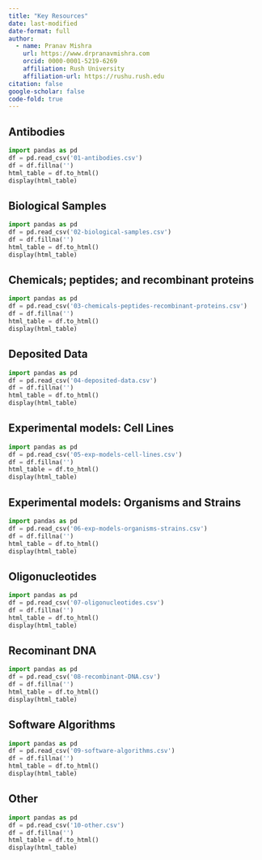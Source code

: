 ```yaml
---
title: "Key Resources"
date: last-modified
date-format: full
author:
  - name: Pranav Mishra
    url: https://www.drpranavmishra.com
    orcid: 0000-0001-5219-6269 
    affiliation: Rush University
    affiliation-url: https://rushu.rush.edu 
citation: false
google-scholar: false
code-fold: true
---
```


## Antibodies
```python
import pandas as pd
df = pd.read_csv('01-antibodies.csv')
df = df.fillna('')
html_table = df.to_html()
display(html_table)
```


## Biological Samples
```python
import pandas as pd
df = pd.read_csv('02-biological-samples.csv')
df = df.fillna('')
html_table = df.to_html()
display(html_table)
```


## Chemicals; peptides; and recombinant proteins

```python
import pandas as pd
df = pd.read_csv('03-chemicals-peptides-recombinant-proteins.csv')
df = df.fillna('')
html_table = df.to_html()
display(html_table)
```

## Deposited Data

```python
import pandas as pd
df = pd.read_csv('04-deposited-data.csv')
df = df.fillna('')
html_table = df.to_html()
display(html_table)
```


## Experimental models: Cell Lines

```python
import pandas as pd
df = pd.read_csv('05-exp-models-cell-lines.csv')
df = df.fillna('')
html_table = df.to_html()
display(html_table)
```

## Experimental models: Organisms and Strains

```python
import pandas as pd
df = pd.read_csv('06-exp-models-organisms-strains.csv')
df = df.fillna('')
html_table = df.to_html()
display(html_table)
```


## Oligonucleotides

```python
import pandas as pd
df = pd.read_csv('07-oligonucleotides.csv')
df = df.fillna('')
html_table = df.to_html()
display(html_table)
```

## Recominant DNA

```python
import pandas as pd
df = pd.read_csv('08-recombinant-DNA.csv')
df = df.fillna('')
html_table = df.to_html()
display(html_table)
```

## Software Algorithms

```python
import pandas as pd
df = pd.read_csv('09-software-algorithms.csv')
df = df.fillna('')
html_table = df.to_html()
display(html_table)
```

## Other

```python
import pandas as pd
df = pd.read_csv('10-other.csv')
df = df.fillna('')
html_table = df.to_html()
display(html_table)
```
